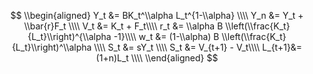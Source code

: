 $$
\\begin{aligned}
Y_t &= BK_t^\\alpha L_t^{1-\\alpha} \\\\
Y_n &= Y_t + \\bar{r}F_t \\\\
V_t &= K_t + F_t\\\\
r_t &= \\alpha B \\left(\\frac{K_t}{L_t}\\right)^{\\alpha -1}\\\\
w_t &= (1-\\alpha) B \\left(\\frac{K_t}{L_t}\\right)^\\alpha \\\\
S_t &= sY_t \\\\
S_t &= V_{t+1} - V_t\\\\
L_{t+1}&=(1+n)L_t \\\\
\\end{aligned}
$$